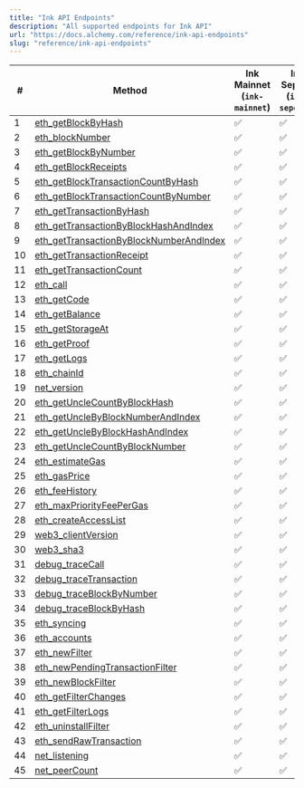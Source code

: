 ```yaml
---
title: "Ink API Endpoints"
description: "All supported endpoints for Ink API"
url: "https://docs.alchemy.com/reference/ink-api-endpoints"
slug: "reference/ink-api-endpoints"
---
```


| #  | Method                                                                                         | **Ink Mainnet (`ink-mainnet`)** | **Ink Sepolia (`ink-sepolia`)** |
| -- | ---------------------------------------------------------------------------------------------- | ------------------------------- | ------------------------------- |
| 1  | [eth\_getBlockByHash](/reference/eth-getblockbyhash)                                           | ✅                               | ✅                               |
| 2  | [eth\_blockNumber](/reference/eth-blocknumber)                                                 | ✅                               | ✅                               |
| 3  | [eth\_getBlockByNumber](/reference/eth-getblockbynumber)                                       | ✅                               | ✅                               |
| 4  | [eth\_getBlockReceipts](/reference/eth-getblockreceipts)                                       | ✅                               | ✅                               |
| 5  | [eth\_getBlockTransactionCountByHash](/reference/eth-getblocktransactioncountbyhash)           | ✅                               | ✅                               |
| 6  | [eth\_getBlockTransactionCountByNumber](/reference/eth-getblocktransactioncountbynumber)       | ✅                               | ✅                               |
| 7  | [eth\_getTransactionByHash](/reference/eth-gettransactionbyhash)                               | ✅                               | ✅                               |
| 8  | [eth\_getTransactionByBlockHashAndIndex](/reference/eth-gettransactionbyblockhashandindex)     | ✅                               | ✅                               |
| 9  | [eth\_getTransactionByBlockNumberAndIndex](/reference/eth-gettransactionbyblocknumberandindex) | ✅                               | ✅                               |
| 10 | [eth\_getTransactionReceipt](/reference/eth-gettransactionreceipt)                             | ✅                               | ✅                               |
| 11 | [eth\_getTransactionCount](/reference/eth-gettransactioncount)                                 | ✅                               | ✅                               |
| 12 | [eth\_call](/reference/eth-call)                                                               | ✅                               | ✅                               |
| 13 | [eth\_getCode](/reference/eth-getcode)                                                         | ✅                               | ✅                               |
| 14 | [eth\_getBalance](/reference/eth-getbalance)                                                   | ✅                               | ✅                               |
| 15 | [eth\_getStorageAt](/reference/eth-getstorageat)                                               | ✅                               | ✅                               |
| 16 | [eth\_getProof](/reference/eth-getproof)                                                       | ✅                               | ✅                               |
| 17 | [eth\_getLogs](/reference/eth-getlogs)                                                         | ✅                               | ✅                               |
| 18 | [eth\_chainId](/reference/eth-chainid)                                                         | ✅                               | ✅                               |
| 19 | [net\_version](/reference/net-version)                                                         | ✅                               | ✅                               |
| 20 | [eth\_getUncleCountByBlockHash](/reference/eth-getunclecountbyblockhash)                       | ✅                               | ✅                               |
| 21 | [eth\_getUncleByBlockNumberAndIndex](/reference/eth-getunclebyblocknumberandindex)             | ✅                               | ✅                               |
| 22 | [eth\_getUncleByBlockHashAndIndex](/reference/eth-getunclebyblockhashandindex)                 | ✅                               | ✅                               |
| 23 | [eth\_getUncleCountByBlockNumber](/reference/eth-getunclecountbyblocknumber)                   | ✅                               | ✅                               |
| 24 | [eth\_estimateGas](/reference/eth-estimategas)                                                 | ✅                               | ✅                               |
| 25 | [eth\_gasPrice](/reference/eth-gasprice)                                                       | ✅                               | ✅                               |
| 26 | [eth\_feeHistory](/reference/eth-feehistory)                                                   | ✅                               | ✅                               |
| 27 | [eth\_maxPriorityFeePerGas](/reference/eth-maxpriorityfeepergas)                               | ✅                               | ✅                               |
| 28 | [eth\_createAccessList](/reference/eth-createaccesslist)                                       | ✅                               | ✅                               |
| 29 | [web3\_clientVersion](/reference/web3-clientversion)                                           | ✅                               | ✅                               |
| 30 | [web3\_sha3](/reference/web3-sha3)                                                             | ✅                               | ✅                               |
| 31 | [debug\_traceCall](/reference/debug-tracecall)                                                 | ✅                               | ✅                               |
| 32 | [debug\_traceTransaction](/reference/debug-tracetransaction)                                   | ✅                               | ✅                               |
| 33 | [debug\_traceBlockByNumber](/reference/debug-traceblockbynumber)                               | ✅                               | ✅                               |
| 34 | [debug\_traceBlockByHash](/reference/debug-traceblockbyhash)                                   | ✅                               | ✅                               |
| 35 | [eth\_syncing](/reference/eth-syncing-base)                                                    | ✅                               | ✅                               |
| 36 | [eth\_accounts](/reference/eth-accounts)                                                       | ✅                               | ✅                               |
| 37 | [eth\_newFilter](/reference/eth-newfilter)                                                     | ✅                               | ✅                               |
| 38 | [eth\_newPendingTransactionFilter](/reference/eth-newpendingtransactionfilter)                 | ✅                               | ✅                               |
| 39 | [eth\_newBlockFilter](/reference/eth-newblockfilter)                                           | ✅                               | ✅                               |
| 40 | [eth\_getFilterChanges](/reference/eth-getfilterchanges)                                       | ✅                               | ✅                               |
| 41 | [eth\_getFilterLogs](/reference/eth-getfilterlogs)                                             | ✅                               | ✅                               |
| 42 | [eth\_uninstallFilter](/reference/eth-uninstallfilter)                                         | ✅                               | ✅                               |
| 43 | [eth\_sendRawTransaction](/reference/eth-sendrawtransaction)                                   | ✅                               | ✅                               |
| 44 | [net\_listening](/reference/net-listening)                                                     | ✅                               | ✅                               |
| 45 | [net\_peerCount](/reference/net-peercount-bnb)                                                 | ✅                               | ✅                               |
